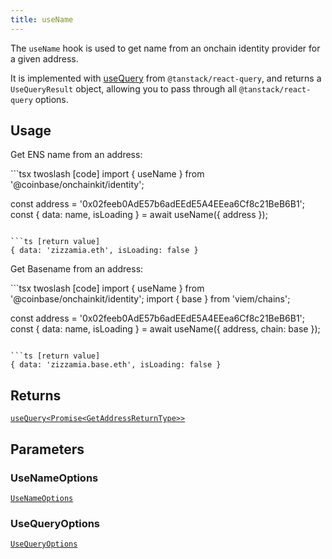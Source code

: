 ```yaml
---
title: useName
---
```



The `useName` hook is used to get name from an onchain identity provider
for a given address.

It is implemented with [useQuery](https://tanstack.com/query/latest/docs/framework/react/reference/useQuery) from `@tanstack/react-query`, and returns a `UseQueryResult` object, allowing you to pass through all `@tanstack/react-query` options.

## Usage

Get ENS name from an address:

<CodeGroup>
```tsx twoslash [code]
import { useName } from '@coinbase/onchainkit/identity';

const address = '0x02feeb0AdE57b6adEEdE5A4EEea6Cf8c21BeB6B1';
const { data: name, isLoading } = await useName({ address });
```

```ts [return value]
{ data: 'zizzamia.eth', isLoading: false }
```
</CodeGroup>

Get Basename from an address:

<CodeGroup>
```tsx twoslash [code]
import { useName } from '@coinbase/onchainkit/identity';
import { base } from 'viem/chains';

const address = '0x02feeb0AdE57b6adEEdE5A4EEea6Cf8c21BeB6B1';
const { data: name, isLoading } = await useName({ address, chain: base });
```

```ts [return value]
{ data: 'zizzamia.base.eth', isLoading: false }
```
</CodeGroup>

## Returns

[`useQuery<Promise<GetAddressReturnType>>`](/onchainkit/identity/types#getaddressreturntype)

## Parameters

### UseNameOptions

[`UseNameOptions`](/onchainkit/identity/types#usenameoptions)

### UseQueryOptions

[`UseQueryOptions`](/onchainkit/identity/types#usequeryoptions)
